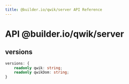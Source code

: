 ```yaml
---
title: @builder.io/qwik/server API Reference
---
```


# **API** @builder.io/qwik/server

<h2 id="versions"><a aria-hidden="true" tabindex="-1" href="#versions"><span class="icon icon-link"></span></a>versions</h2>

```typescript
versions: {
    readonly qwik: string;
    readonly qwikDom: string;
}
```
